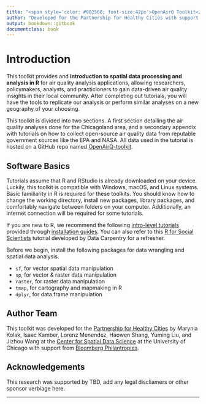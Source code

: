 ```yaml
---
title: "<span style='color: #982568; font-size:42px'>OpenAirQ Toolkit</style>"
author: "Developed for the Partnership for Healthy Cities with support from Bloomberg Philathropies. Last Updated : `r Sys.Date()` on `R.Version()$version.string`"
output: bookdown::gitbook
documentclass: book
---
```


# Introduction {-}
This toolkit provides and **introduction to spatial data processing and analysis in R** for air quality analysis applications, allowing researchers, policymakers, analysts, and practicioners to gain data-driven air quality insights in their local community. After completing out tutorials, you will have the tools to replicate our analysis or perform similar analyses on a new geography of your choosing.

This toolkit is divided into two sections. A first section detailing the air quality analyses done for the Chicagoland area, and a secondary appendix with tutorials on how to collect open-source air quality data from reputable government sources like the EPA and NASA. All data used in the tutorial is hosted on a GitHub repo named [OpenAirQ-toolkit](https://github.com/GeoDaCenter/OpenAirQ-toolkit/tree/master/data).

## Software Basics {-}
Tutorials assume that R and RStudio is already downloaded on your device. Luckily, this toolkit is compatible with Windows, macOS, and Linux systems. Basic familiarity in R is required for these toolkits. You should know how to change the working directory, install new packages, library packages, and comfortably navigate between folders on your computer. Additionally, an internet connection will be required for some tutorials.

If you are new to R, we recommend the following <a href="https://learn.datacamp.com/courses/free-introduction-to-r">intro-level tutorials</a> provided through <a href="https://rspatial.org/intr/1-introduction.html">installation guides</a>. You can also refer to this <a href="https://datacarpentry.org/r-socialsci/">R for Social Scientists</a> tutorial developed by Data Carpentry for a refresher.

Before we begin, install the following packages for data wrangling and spatial data analysis.

* `sf`, for vector spatial data manipulation
* `sp`, for vector & raster data manipulation
* `raster`, for raster data manipulation
* `tmap`, for cartography and mapmaking in R
* `dplyr`, for data frame manipulation

## Author Team {-}
This toolkit was developed for the [Partnership for Healthy Cities](https://partnershipforhealthycities.bloomberg.org/) by Marynia Kolak, Isaac Kamber, Lorenz Menendez, Haowen Shang, Yuming Liu, and Jizhou Wang at the [Center for Spatial Data Science](https://spatial.uchicago.edu/) at the University of Chicago with support from [Bloomberg Philantropies](https://www.bloomberg.org/).

## Acknowledgements {-}
This research was supported by TBD, add any legal discliamers or other sponsor verbiage here.

***

